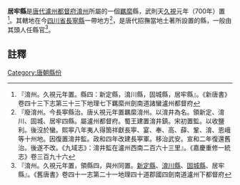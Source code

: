 '''居牢縣'''是[[唐代|唐代]][[瀘州都督府|瀘州都督府]][[淯州_(瀘州)|淯州]]所屬的一個[[羈縻|羈縻]]縣，武則天[[久視|久視]]元年（700年）置<ref>『淯州。久視元年置。縣四：新定縣，淯川縣，固城縣，居牢縣』。《新唐書》卷四十三下志第三十三下地理七下羈縻州劍南道諸蠻瀘州都督府</ref>。其轄地在今[[四川省|四川省]][[長寧縣|長寧縣]]一帶地方<ref>『廢淯州。今長寕縣治。唐乆視元年置羈縻淯州。以淯井為名。領新定、淯川、固城、居牢四縣。屬瀘州都督府。蜀王建置淯井鎮。宋初置監。以收鹽利。後沒於蠻。熙寕八年夷人得箇祥獻長寕、宴、奉、高、薛、鞏、淯、恩峨等十州地。因復置淯井監。政和四年改建長寕軍。移治武安。宣和二年復還舊治。後遂不改。《九域志》：淯井監在瀘州西南二百六十三里』。《嘉慶重修一統志》卷三百九十六</ref>，是唐代招撫當地土著所設置的縣，一般由其頭人任縣官<ref>『淯州。久視元年置，領縣四，與州同置。[[新定縣|新定縣]]、[[淯川縣|淯川縣]]、[[固城縣|固城縣]]、居牢縣』。《舊唐書》卷四十一志第二十一地理四十道郡國四劍南道瀘州下都督府</ref>。

==註釋==
{{reflist}}
{{唐朝行政區劃小作品}}
[[Category:唐朝縣份|Category:唐朝縣份]]